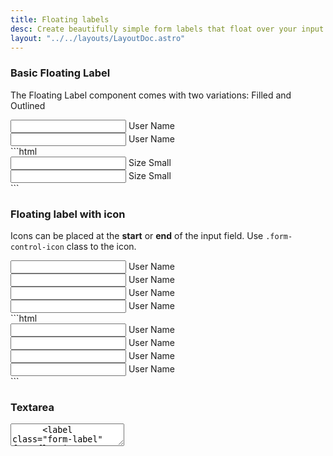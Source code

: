 ```yaml
---
title: Floating labels
desc: Create beautifully simple form labels that float over your input fields.
layout: "../../layouts/LayoutDoc.astro"
---
```



### Basic Floating Label

The Floating Label component comes with two variations: Filled and Outlined

<Example>
  <div slot="preview" class="not-prose grid items-center gap-3 sm:grid-cols-2">
    <div class="form-floating form-field">
      <input type="text" id="floatingInput" class="form-control" placeholder=" " />
      <label class="form-label" for="floatingInput">
        User Name
      </label>
    </div>
    <div class="form-floating form-field">
      <input type="text" id="floatingInputOutline" class="form-control-outline" placeholder=" " />
      <label class="form-label" for="floatingInputOutline">
        User Name
      </label>
    </div>
  </div>
  <div slot="code">
    ```html
    <div class="form-floating form-field">
      <input type="text" id="floatingInput" class="form-control" placeholder=" " />
      <label class="form-label" for="floatingInput">
        Size Small
      </label>
    </div>
    <div class="form-floating form-field">
      <input type="text" id="floatingInputOutline" class="form-control-outline" placeholder=" " />
      <label class="form-label" for="floatingInputOutline">
        Size Small
      </label>
    </div>
    ```
  </div>
</Example>

### Floating label with icon

Icons can be placed at the **start** or **end** of the input field. Use `.form-control-icon` class to the icon.

<Example>
  <div slot="preview" class="not-prose grid items-center gap-3 sm:grid-cols-2">
    <div class="input-group-icon">
      <span class="icon-[material-symbols--calendar-today-outline-rounded] form-control-icon-start"></span>
      <div class="form-floating form-field">
        <input type="text" class="form-control" id="floatingLabelIcon" placeholder=" " />
        <label class="form-label" for="floatingLabelIcon">
          User Name
        </label>
      </div>
    </div>
    <div class="input-group-icon">
      <span class="icon-[material-symbols--calendar-today-outline-rounded] form-control-icon-start"></span>
      <div class="form-floating form-field">
        <input type="text" class="form-control-outline" id="floatingLabelOutlineIcon" />
        <label class="form-label" for="floatingLabelOutlineIcon">
          User Name
        </label>
      </div>
    </div>
    <div class="input-group-icon">
      <span class="icon-[material-symbols--calendar-today-outline-rounded] form-control-icon-end"></span>
      <div class="form-floating form-field">
        <input type="text" class="form-control" id="floatingLabelIconEnd" placeholder=" " />
        <label class="form-label" for="floatingLabelIconEnd">
          User Name
        </label>
      </div>
    </div>
    <div class="input-group-icon">
      <span class="icon-[material-symbols--calendar-today-outline-rounded] form-control-icon-end"></span>
      <div class="form-floating form-field">
        <input type="text" class="form-control-outline" id="floatingLabelOutlineIconEnd" placeholder=" " />
        <label class="form-label" for="floatingLabelOutlineIconEnd">
          User Name
        </label>
      </div>
    </div>
  </div>
  <div slot="code">
    ```html
    <div class="input-group-icon">
      <span class="icon-[material-symbols--calendar-today-outline-rounded] form-control-icon-start"></span>
      <div class="form-floating form-field">
        <input type="text" class="form-control" id="floatingLabelIcon" placeholder=" " />
        <label class="form-label" for="floatingLabelIcon">
          User Name
        </label>
      </div>
    </div>
    <div class="input-group-icon">
      <span class="icon-[material-symbols--calendar-today-outline-rounded] form-control-icon-start"></span>
      <div class="form-floating form-field">
        <input type="text" class="form-control-outline" id="floatingLabelOutlineIcon" />
        <label class="form-label" for="floatingLabelOutlineIcon">
          User Name
        </label>
      </div>
    </div>
    <div class="input-group-icon">
      <span class="icon-[material-symbols--calendar-today-outline-rounded] form-control-icon-end"></span>
      <div class="form-floating form-field">
        <input type="text" class="form-control" id="floatingLabelIconEnd" placeholder=" " />
        <label class="form-label" for="floatingLabelIconEnd">
          User Name
        </label>
      </div>
    </div>
    <div class="input-group-icon">
      <span class="icon-[material-symbols--calendar-today-outline-rounded] form-control-icon-end"></span>
      <div class="form-floating form-field">
        <input type="text" class="form-control-outline" id="floatingLabelOutlineIconEnd" placeholder=" " />
        <label class="form-label" for="floatingLabelOutlineIconEnd">
          User Name
        </label>
      </div>
    </div>
    ```
  </div>
</Example>

### Textarea

<Example>
  <div slot="preview" class="not-prose grid items-center gap-3 sm:grid-cols-2">
    <div class="form-floating form-field">
      <textarea type="text" class="form-control" id="floatingTextarea" placeholder=" " />
      <label class="form-label" for="floatingTextarea">
        Message
      </label>
    </div>
    <div class="form-floating form-field">
      <textarea type="text" class="form-control-outline" id="floatingTextareaOutline" placeholder=" " />
      <label class="form-label" for="floatingTextareaOutline">
        Message
      </label>
    </div>
  </div>
  <div slot="code">
    ```html
    <div class="form-floating form-field">
      <textarea type="text" class="form-control" id="floatingTextarea" placeholder=" " />
      <label class="form-label" for="floatingTextarea">
        Message
      </label>
    </div>
    <div class="form-floating form-field">
      <textarea type="text" class="form-control-outline" id="floatingTextareaOutline" placeholder=" " />
      <label class="form-label" for="floatingTextareaOutline">
        Message
      </label>
    </div>
    ```
  </div>
</Example>

### Sizing

Set heights using classes like <code>.form-control-sm</code> and <code>.form-control-lg</code> for small and large input field. Default is medium.

<Example>
  <div slot="preview" class="not-prose grid items-center gap-3 sm:grid-cols-3">
    <div class="form-floating form-field">
      <input type="text" id="floatingInputSmall" class="form-control form-control-sm" placeholder=" " />
      <label class="form-label" for="floatingInputSmall">
        Size Small
      </label>
    </div>
    <div class="form-floating form-field">
      <input type="text" id="floatingInputMedium" class="form-control" placeholder=" " />
      <label class="form-label" for="floatingInputMedium">
        Size Medium
      </label>
    </div>
    <div class="form-floating form-field">
      <input type="text" id="floatingInputLarge" class="form-control form-control-lg" placeholder=" " />
      <label class="form-label" for="floatingInputLarge">
        Size Large
      </label>
    </div>
    <div class="form-floating form-field">
      <input type="text" id="floatingInputOutlineSmall" class="form-control-outline form-control-sm" placeholder=" " />
      <label class="form-label" for="floatingInputOutlineSmall">
        Size Small
      </label>
    </div>
    <div class="form-floating form-field">
      <input type="text" id="floatingInputOutlineMedium" class="form-control-outline" placeholder=" " />
      <label class="form-label" for="floatingInputOutlineMedium">
        Size Medium
      </label>
    </div>
    <div class="form-floating form-field">
      <input type="text" id="floatingInputOutlineLarge" class="form-control-outline form-control-lg" placeholder=" " />
      <label class="form-label" for="floatingInputOutlineLarge">
        Size Large
      </label>
    </div>
  </div>
  <div slot="code">
    ```html
    <div class="form-floating form-field">
      <input type="text" id="floatingInputSmall" class="form-control form-control-sm" placeholder=" " />
      <label class="form-label" for="floatingInputSmall">
        Size Small
      </label>
    </div>
    <div class="form-floating form-field">
      <input type="text" id="floatingInputMedium" class="form-control" placeholder=" " />
      <label class="form-label" for="floatingInputMedium">
        Size Medium
      </label>
    </div>
    <div class="form-floating form-field">
      <input type="text" id="floatingInputLarge" class="form-control form-control-lg" placeholder=" " />
      <label class="form-label" for="floatingInputLarge">
        Size Large
      </label>
    </div>
    <div class="form-floating form-field">
      <input type="text" id="floatingInputOutlineSmall" class="form-control-outline form-control-sm" placeholder=" " />
      <label class="form-label" for="floatingInputOutlineSmall">
        Size Small
      </label>
    </div>
    <div class="form-floating form-field">
      <input type="text" id="floatingInputOutlineMedium" class="form-control-outline" placeholder=" " />
      <label class="form-label" for="floatingInputOutlineMedium">
        Size Medium
      </label>
    </div>
    <div class="form-floating form-field">
      <input type="text" id="floatingInputOutlineLarge" class="form-control-outline form-control-lg" placeholder=" " />
      <label class="form-label" for="floatingInputOutlineLarge">
        Size Large
      </label>
    </div>
    ```
  </div>
</Example>

### Color Variants

Different colors become visible while the input is focused. By default, the input field uses the **primary** color. Use additional utility classes to modify the focus color. Like:

- **`.form-control-secondary`**
- **`.form-control-success`**

<Example>
  <div slot="preview" class="not-prose grid items-center gap-3 sm:grid-cols-2">
    <div class="form-floating form-field">
      <input type="text" id="floatingInputSecondary" class="form-control form-control-secondary" placeholder=" " />
      <label class="form-label" for="floatingInputSecondary">
        User Name
      </label>
    </div>
    <div class="form-floating form-field">
      <input type="text" id="floatingInputSuccess" class="form-control form-control-success" placeholder=" " />
      <label class="form-label" for="floatingInputSuccess">
        User Name
      </label>
    </div>
    <div class="form-floating form-field">
      <input type="text" id="outlineSecondary" class="form-control-outline form-control-secondary" placeholder=" " />
      <label class="form-label" for="outlineSecondary">
        User Name
      </label>
    </div>
    <div class="form-floating form-field">
      <input type="text" id="outlineSuccess" class="form-control-outline form-control-success" placeholder=" " />
      <label class="form-label" for="outlineSuccess">
        User Name
      </label>
    </div>
  </div>
  <div slot="code">
    ```html
    <div class="form-floating form-field">
      <input type="text" id="floatingInputSecondary" class="form-control form-control-secondary" placeholder=" " />
      <label class="form-label" for="floatingInputSecondary">
        User Name
      </label>
    </div>
    <div class="form-floating form-field">
      <input type="text" id="floatingInputSuccess" class="form-control form-control-success" placeholder=" " />
      <label class="form-label" for="floatingInputSuccess">
        User Name
      </label>
    </div>
    <div class="form-floating form-field">
      <input type="text" id="outlineSecondary" class="form-control-outline form-control-secondary" placeholder=" " />
      <label class="form-label" for="outlineSecondary">
        User Name
      </label>
    </div>
    <div class="form-floating form-field">
      <input type="text" id="outlineSuccess" class="form-control-outline form-control-success" placeholder=" " />
      <label class="form-label" for="outlineSuccess">
        User Name
      </label>
    </div>
    ```
  </div>
</Example>

### Disabled

<Example>
  <div slot="preview" class="not-prose grid items-center gap-3 sm:grid-cols-2">
    <div class="form-floating form-field">
      <input type="text" id="floatingInputDisabled" class="form-control" placeholder=" " disabled />
      <label class="form-label" for="floatingInputDisabled">
        User Name
      </label>
    </div>
    <div class="form-floating form-field">
      <input type="text" id="inputOutlineDisabled" class="form-control-outline" placeholder=" " disabled />
      <label class="form-label" for="inputOutlineDisabled">
        User Name
      </label>
    </div>
  </div>
  <div slot="code">
    ```html
    <div class="form-floating form-field">
      <input type="text" id="floatingInputDisabled" class="form-control" placeholder=" " disabled />
      <label class="form-label" for="floatingInputDisabled">
        User Name
      </label>
    </div>
    <div class="form-floating form-field">
      <input type="text" id="inputOutlineDisabled" class="form-control-outline" placeholder=" " disabled />
      <label class="form-label" for="inputOutlineDisabled">
        User Name
      </label>
    </div>
    ```
  </div>
</Example>

### Validation

Indicate validation states by adding the `.is-invalid` class to input fields. This highlights the input field when invalid or requiring user attention.

<Example>
  <div slot="preview" class="not-prose grid items-center gap-3 sm:grid-cols-2">
    <div class="form-floating form-field">
      <input type="text" id="floatingInput" class="form-control is-invalid" value="Hello world" placeholder=" " />
      <label class="form-label" for="floatingInput">
        User Name
      </label>
    </div>
    <div class="form-floating form-field">
      <input type="text" id="floatingInputOutline" class="form-control-outline is-invalid" value="Hello world" placeholder=" " />
      <label class="form-label" for="floatingInputOutline">
        User Name
      </label>
    </div>
  </div>
  <div slot="code">
    ```html
    <div class="form-floating form-field">
      <input type="text" id="floatingInput" class="form-control is-invalid" value="Hello world" placeholder=" " />
      <label class="form-label" for="floatingInput">
        User Name
      </label>
    </div>
    <div class="form-floating form-field">
      <input type="text" id="floatingInputOutline" class="form-control-outline is-invalid" value="Hello world" placeholder=" " />
      <label class="form-label" for="floatingInputOutline">
        User Name
      </label>
    </div>
    ```
  </div>
</Example>
